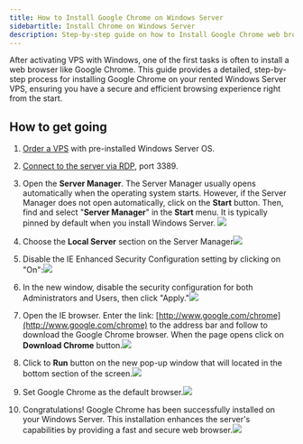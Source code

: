 ```yaml
---
title: How to Install Google Chrome on Windows Server
sidebartitle: Install Chrome on Windows Server
description: Step-by-step guide on how to Install Google Chrome web browser on your Windows Server operating system.
---
```


After activating VPS with Windows, one of the first tasks is often to install a web browser like Google Chrome. This guide provides a detailed, step-by-step process for installing Google Chrome on your rented Windows Server VPS, ensuring you have a secure and efficient browsing experience right from the start.

## How to get going&#x20;

1. [Order a VPS](https://www.edisglobal.com/) with pre-installed Windows Server OS.

2. [Connect to the server via RDP](../getting-started/windows-remote-desktop), port 3389.

3. Open the **Server Manager**. The Server Manager usually opens automatically when the operating system starts. However, if the Server Manager does not open automatically, click on the **Start** button. Then, find and select "**Server Manager**" in the **Start** menu. It is typically pinned by default when you install Windows Server. ![](/assets/y9B0AGVAxYeSyeZVyaDis-7QVfnkzj8whiU7FU1x-GV-20240925-111932.png)

4. Choose the **Local Server** section on the Server Manager![](/assets/y9B0AGVAxYeSyeZVyaDis-6mlwvxUHmMw4B2Uhjy3fx-20240925-112129.png)

5. Disable the IE Enhanced Security Configuration setting by clicking on "On":![](/assets/y9B0AGVAxYeSyeZVyaDis-ZadLaSIVTwxMBR9WJxb-X-20240925-112756.png)

6. In the new window, disable the security configuration for both Administrators and Users, then click "Apply."![](/assets/y9B0AGVAxYeSyeZVyaDis-BuKWLMA8OqXyiMFd0ZU2a-20240925-112928.png)

7. Open the IE browser. Enter the link: [http://www.google.com/chrome](http://www.google.com/chrome) to the address bar and follow to download the Google Chrome browser. When the page opens click on **Download Chrome** button.![](/assets/y9B0AGVAxYeSyeZVyaDis-O_vkRcwSj_BcZROqvwYxS-20240925-113016.png)

8. Click to **Run** button on the new pop-up window that will located in the bottom section of the screen.![](/assets/y9B0AGVAxYeSyeZVyaDis-T6_8Y4a5mP3LvYEuxojJp-20240925-113951.png)

9. Set Google Chrome as the default browser.![](/assets/y9B0AGVAxYeSyeZVyaDis-CO7-zXgNq_r2mTA79IpJb-20240925-114316.png)

10. Congratulations! Google Chrome has been successfully installed on your Windows Server. This installation enhances the server's capabilities by providing a fast and secure web browser.![](/assets/y9B0AGVAxYeSyeZVyaDis-JSmf__3EKINSsSxUUMSsU-20240925-114409.png)